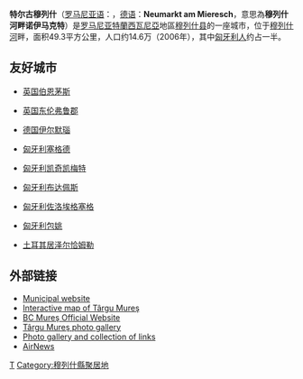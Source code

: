 {{Infobox Settlement
| name = 特尔古穆列什
| image_skyline =
| imagesize = 250px
| image_caption = 
| image_flag = 
| image_shield = Coa_Romania_Town_Marosvásárhely.svg
| pushpin_map = Romania
| pushpin_label_position = bottom
| subdivision_type = 国家
| subdivision_name = {{ROM}}
| subdivision_type1 = [[罗马尼亚行政区划|县]]
| subdivision_name1 = [[穆列什县|穆列什县]]
| subdivision_type2 = 
| subdivision_name2 = 
| elevation_m = 
| elevation_ft = 
| area_total_km2 = 49.3
| population_as_of = 2007年
| population_total = 145943
| population_density_km2 = auto
| timezone = [[EET|EET]]
| utc_offset = +2
| timezone_DST = [[EEST|EEST]]
| utc_offset_DST = +3
| latd = 46
| latm = 32
| lats = 59
| latNS = N
| longd = 24
| longm = 33
| longs = 35
| longEW = E
| website =  
}}
'''特尔古穆列什'''（[[罗马尼亚语|罗马尼亚语]]：'''{{lang|ro|Târgu Mureș}}'''，[[德语|德语]]：'''Neumarkt am Mieresch'''，意思為'''穆列什河畔诺伊马克特'''）是[[罗马尼亚|罗马尼亚]][[特蘭西瓦尼亞|特蘭西瓦尼亞]]地區[[穆列什县|穆列什县]]的一座城市，位于[[穆列什河|穆列什河]]畔，面积49.3平方公里，人口约14.6万（2006年），其中[[匈牙利人|匈牙利人]]约占一半。

== 友好城市 ==
* {{flagicon|UK}} [[英国|英国]][[伯恩茅斯|伯恩茅斯]]
* {{flagicon|UK}} [[英国|英国]][[东伦弗鲁郡|东伦弗鲁郡]]
* {{flagicon|Germany}} [[德国|德国]][[伊尔默瑙|伊尔默瑙]]
* {{flagicon|Hungary}} [[匈牙利|匈牙利]][[塞格德|塞格德]]
* {{flagicon|Hungary}} [[匈牙利|匈牙利]][[凯奇凯梅特|凯奇凯梅特]]
* {{flagicon|Hungary}} [[匈牙利|匈牙利]][[布达佩斯|布达佩斯]]
* {{flagicon|Hungary}} [[匈牙利|匈牙利]][[佐洛埃格塞格|佐洛埃格塞格]]
* {{flagicon|Hungary}} [[匈牙利|匈牙利]][[包姚|包姚]]
* {{flagicon|Turkey}} [[土耳其|土耳其]][[居泽尔恰姆勒|居泽尔恰姆勒]]

== 外部链接 ==
* [http://www.tirgumures.ro/ Municipal website] {{Wayback|url=http://www.tirgumures.ro/ |date=20210420210709 }}
* [http://www.harta-turistica.ro/map.php?ID=7 Interactive map of Târgu Mureş] {{Wayback|url=http://www.harta-turistica.ro/map.php?ID=7 |date=20210120033728 }}
* [https://web.archive.org/web/20070813213640/http://www.bcmures.ro/ BC Mureş Official Website]
* [https://web.archive.org/web/20100124203009/http://sabin.ro/gallery/album280 Târgu Mureş photo gallery]
* [http://www.levif.net/targumures Photo gallery and collection of links] {{Wayback|url=http://www.levif.net/targumures |date=20110515141530 }} {{en icon}} {{hu icon}}
* [http://www.freewebs.com/airnews AirNews] {{Wayback|url=http://www.freewebs.com/airnews |date=20120820035517 }}

{{Mureș County}}
{{Authority control}}

[[Category:罗马尼亚城市|T]]
[[Category:穆列什縣聚居地|Category:穆列什縣聚居地]]